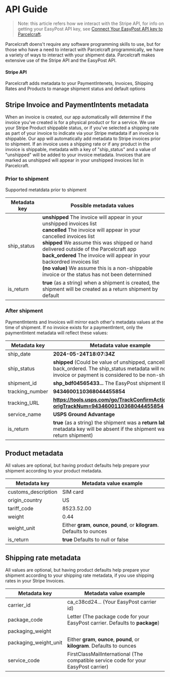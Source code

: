 # API Guide

> Note: this article refers how we interact with the Stripe API, for info on getting your EasyPost API key, see [Connect Your EasyPost API key to Parcelcraft](/getting-started/connect-easypost).

Parcelcraft doens't require any software programming skills to use, but for those who have a need to interact with Parcelcraft programmically, we have a variety of ways to interact with your shipment data.  Parcelcraft makes extensive use of the Stripe API and the EasyPost API. 

#### Stripe API

Parcelcraft adds metadata to your PaymentIntenets, Invoices, Shipping Rates and Products to manage shipment status and default options

## Stripe Invoice and PaymentIntents metadata


When an invoice is created, our app automatically will determine if the invoice you've created is for a physical product or for a service.  We use your Stripe Product shippable status, or if you've selected a shipping rate as part of your invoice to indicate via your Stripe metadata if an invoice is shippable.
Our app will automatically add metadata to Stripe invoices prior to shipment.  If an invoice uses a shipping rate or if any product in the invoice is shippable, metadata with a key of "ship_status" and a value of "unshipped" will be added to your invoice metadata.  Invoices that are marked as unshipped will appear in your unshipped invoices list in Parcelcraft.



### Prior to shipment

Supported metatdata prior to shipment


|Metadata key|Possible metadata values  |
|--|--|
| ship_status |**<span className="code">unshipped</span>** The invoice will appear in your unshipped invoices list <br/>**<span className="code">cancelled</span>** The invoice will appear in your cancelled invoices list  <br/>**<span className="code">shipped</span>** We assume this was shipped or hand delivered outside of the Parcelcraft app <br/>**<span className="code">back_ordered</span>** The invoice will appear in your backordred invoices list <br/>**<span className="code">(no value)</span>** We assume this is a non-shippable invoice or the status has not been determined <br/>|
|is_return  |<span className="code">**true**</span> (as a string) when a shipment is created, the shipment will be created as a return shipment by default |


### After shipment

PaymentIntents and Invoices will mirror each other's metadata values at the time of shipment.  If no invoice exists for a paymentIntent, only the paymentIntent metadata will reflect these values:


|Metadata key| Metadata value example  |
|--|--|
| ship_date | **2024-05-24T18:07:34Z** |
 | ship_status | **shipped** (Could be value of unshipped, cancelled, back_ordered.  The ship_status metadata will not exist if invoice or payment is considered to be non-shippable) |
 | shipment_id | **shp_bdf04565433...** The EasyPost shipment ID |
 | tracking_number | **9434600110368044455854** |
 | tracking_URL | **https://tools.usps.com/go/TrackConfirmAction_input?origTrackNum=9434600110368044455854**  |
 | service_name | **USPS Ground Advantage** |
|is_return  | <span className="code">**true**</span> (as a string) the shipment was a **return label** (this metadata key will be absent if the shipment was not a return shipment) |



## Product metadata

All values are optional, but having product defaults help prepare your shipment according to your product metadata.

|Metadata key| Metadata value example  |
|--|--|
| customs_description | SIM card |
| origin_country | US |
| tariff_code | 8523.52.00 |
| weight | 0.44 |
| weight_unit | Either <span className="code">**gram**</span>, <span className="code">**ounce**</span>, <span className="code">**pound**</span>, or <span className="code">**kilogram**</span>.  Defaults to ounces |
| is_return | <span className="code">**true**</span> Defaults to null or false |


## Shipping rate metadata

All values are optional, but having product defaults help prepare your shipment according to your shipping rate metadata, if you use shipping rates in your Stripe Invoices.

|Metadata key| Metadata value example  |
|--|--|
| carrier_id | ca_c38cd24... (Your EasyPost carrier id) |
| package_code | Letter (The package code for your EasyPost carrier. Defaults to <span className="code">**package**</span>)  | 
| packaging_weight | | .26 |
| packaging_weight_unit | Either <span className="code">**gram**</span>, <span className="code">**ounce**</span>, <span className="code">**pound**</span>, or <span className="code">**kilogram**</span>.  Defaults to ounces |
| service_code | FirstClassMailInternational (The compatible service code for your EasyPost carrier) |